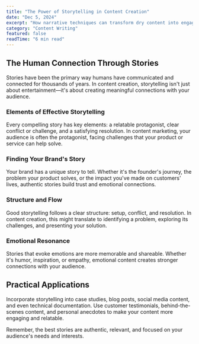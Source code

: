 ```yaml
---
title: "The Power of Storytelling in Content Creation"
date: "Dec 5, 2024"
excerpt: "How narrative techniques can transform dry content into engaging stories that resonate with your audience."
category: "Content Writing"
featured: false
readTime: "6 min read"
---
```


## The Human Connection Through Stories
<p>Stories have been the primary way humans have communicated and connected for thousands of years. In content creation, storytelling isn't just about entertainment—it's about creating meaningful connections with your audience.</p>

### Elements of Effective Storytelling
<p>Every compelling story has key elements: a relatable protagonist, clear conflict or challenge, and a satisfying resolution. In content marketing, your audience is often the protagonist, facing challenges that your product or service can help solve.</p>

### Finding Your Brand's Story
<p>Your brand has a unique story to tell. Whether it's the founder's journey, the problem your product solves, or the impact you've made on customers' lives, authentic stories build trust and emotional connections.</p>

### Structure and Flow
<p>Good storytelling follows a clear structure: setup, conflict, and resolution. In content creation, this might translate to identifying a problem, exploring its challenges, and presenting your solution.</p>

### Emotional Resonance
<p>Stories that evoke emotions are more memorable and shareable. Whether it's humor, inspiration, or empathy, emotional content creates stronger connections with your audience.</p>

## Practical Applications
<p>Incorporate storytelling into case studies, blog posts, social media content, and even technical documentation. Use customer testimonials, behind-the-scenes content, and personal anecdotes to make your content more engaging and relatable.</p>

<p>Remember, the best stories are authentic, relevant, and focused on your audience's needs and interests.</p> 